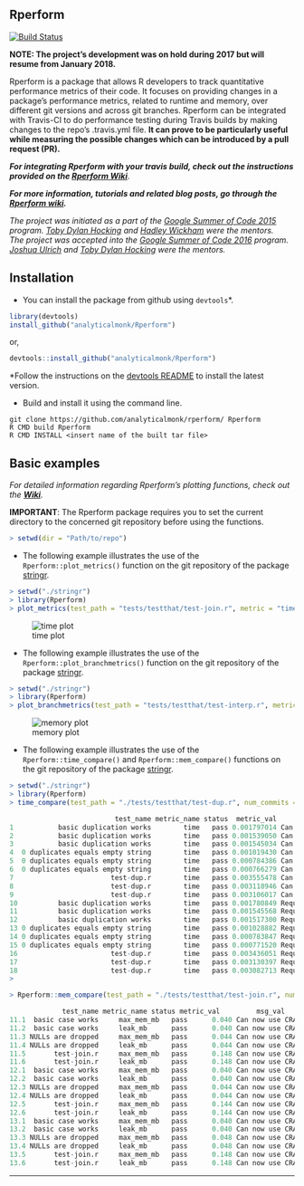 Rperform
--------

[![Build Status](https://travis-ci.org/analyticalmonk/Rperform.svg?branch=master)](https://travis-ci.org/analyticalmonk/Rperform)


**NOTE: The project's development was on hold during 2017 but will resume from January 2018.**

Rperform is a package that allows R developers to track quantitative performance metrics of their code. It focuses on providing changes in a package’s performance metrics, related to runtime and memory, over different git versions and across git branches. Rperform can be integrated with Travis-CI to do performance testing during Travis builds by making changes to the repo's .travis.yml file. **It can prove to be particularly useful while measuring the possible changes which can be introduced by a pull request (PR).**

**_For integrating Rperform with your travis build, check out the instructions provided on the [Rperform Wiki](https://github.com/analyticalmonk/Rperform/wiki/Integrating-Rperform-with-Travis-CI)_**.

**_For more information, tutorials and related blog posts, go through the [Rperform wiki](https://github.com/analyticalmonk/Rperform/wiki/Integrating-Rperform-with-Travis-CI)._**

<em>The project was initiated as a part of the [Google Summer of Code 2015](https://github.com/rstats-gsoc/gsoc2015/wiki/Test-timings-on-Travis) program. [Toby Dylan Hocking](https://github.com/tdhock) and [Hadley Wickham](https://github.com/hadley) were the mentors.</em><br> 
<em>The project was accepted into the [Google Summer of Code 2016](https://github.com/rstats-gsoc/gsoc2016/wiki/Rperform:-Performance-analysis-of-R-package-code) program. [Joshua Ulrich](https://github.com/joshuaulrich) and [Toby Dylan Hocking](https://github.com/tdhock) were the mentors.</em>


Installation
------------

- You can install the package from github using `devtools`*.

``` r
library(devtools)
install_github("analyticalmonk/Rperform")
```
or,
```r
devtools::install_github("analyticalmonk/Rperform")
```

*Follow the instructions on the [devtools README](https://github.com/hadley/devtools#updating-to-the-latest-version-of-devtools) to install the latest version.


- Build and install it using the command line.

```
git clone https://github.com/analyticalmonk/rperform/ Rperform
R CMD build Rperform
R CMD INSTALL <insert name of the built tar file>
```

Basic examples
--------

_For detailed information regarding Rperform's plotting functions, check out the **[Wiki](https://github.com/analyticalmonk/Rperform/wiki/Plotting-package-metrics-with-Rperform)**._

<b>IMPORTANT</b>: The Rperform package requires you to set the current directory to the concerned 
git repository before using the functions.

```r
> setwd(dir = "Path/to/repo")
```

- The following example illustrates the use of the `Rperform::plot_metrics()` function on the git repository of the package [stringr](https://github.com/tdhock/stringr).

```r
> setwd("./stringr")
> library(Rperform)
> plot_metrics(test_path = "tests/testthat/test-join.r", metric = "time", num_commits = 10, save_data = FALSE, save_plots = FALSE)
```
![time plot](images/Rplot_time.jpeg)

- The following example illustrates the use of the `Rperform::plot_branchmetrics()` function on the git repository of the package [stringr](https://github.com/tdhock/stringr).

```r
> setwd("./stringr")
> library(Rperform)
> plot_branchmetrics(test_path = "tests/testthat/test-interp.r", metric = "memory", branch1 = "rperform_test", branch2 = "master", save_data = F, save_plots = F)
```
![memory plot](images/Rplot_branchmem.jpeg)


- The following example illustrates the use of the `Rperform::time_compare()` and `Rperform::mem_compare()` functions on the git repository of the package [stringr](https://github.com/tdhock/stringr).

```r
> setwd("./stringr")
> library(Rperform)
> time_compare(test_path = "./tests/testthat/test-dup.r", num_commits = 2)

                          test_name metric_name status  metric_val         msg_val           date_time
1           basic duplication works        time   pass 0.001797014 Can now use CRA 2015-01-08 14:09:43
2           basic duplication works        time   pass 0.001539050 Can now use CRA 2015-01-08 14:09:43
3           basic duplication works        time   pass 0.001545034 Can now use CRA 2015-01-08 14:09:43
4  0 duplicates equals empty string        time   pass 0.001019430 Can now use CRA 2015-01-08 14:09:43
5  0 duplicates equals empty string        time   pass 0.000784386 Can now use CRA 2015-01-08 14:09:43
6  0 duplicates equals empty string        time   pass 0.000766279 Can now use CRA 2015-01-08 14:09:43
7                        test-dup.r        time   pass 0.003555478 Can now use CRA 2015-01-08 14:09:43
8                        test-dup.r        time   pass 0.003118946 Can now use CRA 2015-01-08 14:09:43
9                        test-dup.r        time   pass 0.003106017 Can now use CRA 2015-01-08 14:09:43
10          basic duplication works        time   pass 0.001780849 Require latest  2015-01-08 14:03:37
11          basic duplication works        time   pass 0.001545568 Require latest  2015-01-08 14:03:37
12          basic duplication works        time   pass 0.001517300 Require latest  2015-01-08 14:03:37
13 0 duplicates equals empty string        time   pass 0.001028882 Require latest  2015-01-08 14:03:37
14 0 duplicates equals empty string        time   pass 0.000783847 Require latest  2015-01-08 14:03:37
15 0 duplicates equals empty string        time   pass 0.000771520 Require latest  2015-01-08 14:03:37
16                       test-dup.r        time   pass 0.003436051 Require latest  2015-01-08 14:03:37
17                       test-dup.r        time   pass 0.003130397 Require latest  2015-01-08 14:03:37
18                       test-dup.r        time   pass 0.003082713 Require latest  2015-01-08 14:03:37
> 
```

```r
> Rperform::mem_compare(test_path = "./tests/testthat/test-join.r", num_commits = 1)

             test_name metric_name status metric_val         msg_val           date_time
11.1  basic case works     max_mem_mb   pass      0.040 Can now use CRA 2015-01-08 14:09:43
11.2  basic case works     leak_mb      pass      0.040 Can now use CRA 2015-01-08 14:09:43
11.3 NULLs are dropped     max_mem_mb   pass      0.044 Can now use CRA 2015-01-08 14:09:43
11.4 NULLs are dropped     leak_mb      pass      0.044 Can now use CRA 2015-01-08 14:09:43
11.5       test-join.r     max_mem_mb   pass      0.148 Can now use CRA 2015-01-08 14:09:43
11.6       test-join.r     leak_mb      pass      0.148 Can now use CRA 2015-01-08 14:09:43
12.1  basic case works     max_mem_mb   pass      0.040 Can now use CRA 2015-01-08 14:09:43
12.2  basic case works     leak_mb      pass      0.040 Can now use CRA 2015-01-08 14:09:43
12.3 NULLs are dropped     max_mem_mb   pass      0.044 Can now use CRA 2015-01-08 14:09:43
12.4 NULLs are dropped     leak_mb      pass      0.044 Can now use CRA 2015-01-08 14:09:43
12.5       test-join.r     max_mem_mb   pass      0.144 Can now use CRA 2015-01-08 14:09:43
12.6       test-join.r     leak_mb      pass      0.144 Can now use CRA 2015-01-08 14:09:43
13.1  basic case works     max_mem_mb   pass      0.040 Can now use CRA 2015-01-08 14:09:43
13.2  basic case works     leak_mb      pass      0.040 Can now use CRA 2015-01-08 14:09:43
13.3 NULLs are dropped     max_mem_mb   pass      0.048 Can now use CRA 2015-01-08 14:09:43
13.4 NULLs are dropped     leak_mb      pass      0.048 Can now use CRA 2015-01-08 14:09:43
13.5       test-join.r     max_mem_mb   pass      0.148 Can now use CRA 2015-01-08 14:09:43
13.6       test-join.r     leak_mb      pass      0.148 Can now use CRA 2015-01-08 14:09:43
```

---

<!-- README.md is generated from README.Rmd. Please edit that file -->
